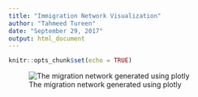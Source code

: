 ```yaml
---
title: "Immigration Network Visualization"
author: "Tahmeed Tureen"
date: "September 29, 2017"
output: html_document
---
```


```r
knitr::opts_chunk$set(echo = TRUE)
```

![The migration network generated using plotly](immigration_plot.png)
